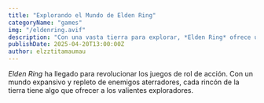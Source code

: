 ```yaml
---
title: "Explorando el Mundo de Elden Ring"
categoryName: "games"
img: "/eldenring.avif"
description: "Con una vasta tierra para explorar, *Elden Ring* ofrece uno de los mundos más ricos en detalle y peligro que jamás hayas visto."
publishDate: 2025-04-20T13:00:00Z
author: elzztitamaumau
---
```

*Elden Ring* ha llegado para revolucionar los juegos de rol de acción. Con un mundo expansivo y repleto de enemigos aterradores, cada rincón de la tierra tiene algo que ofrecer a los valientes exploradores.
